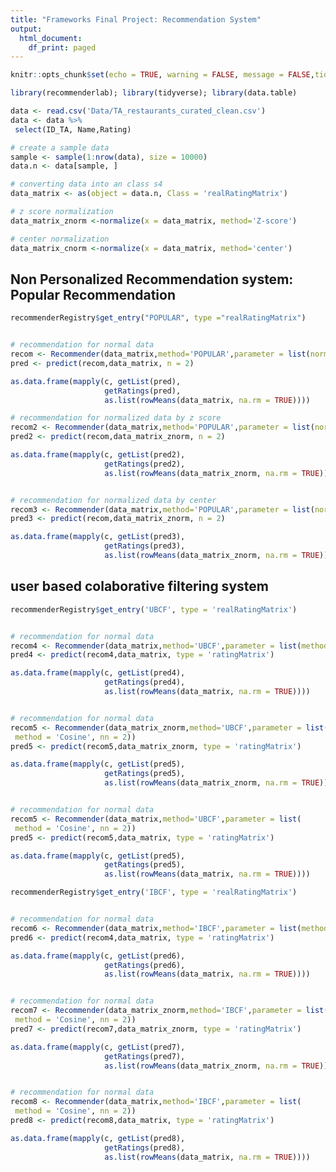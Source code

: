 ```yaml
---
title: "Frameworks Final Project: Recommendation System"
output:
  html_document:
    df_print: paged
---
```


```r
knitr::opts_chunk$set(echo = TRUE, warning = FALSE, message = FALSE,tidy = TRUE)
```

```r
library(recommenderlab); library(tidyverse); library(data.table)
```

```r
data <- read.csv('Data/TA_restaurants_curated_clean.csv')
data <- data %>%
 select(ID_TA, Name,Rating)
```

```r

# create a sample data 
sample <- sample(1:nrow(data), size = 10000)
data.n <- data[sample, ]

# converting data into an class s4
data_matrix <- as(object = data.n, Class = 'realRatingMatrix')

# z score normalization 
data_matrix_znorm <-normalize(x = data_matrix, method='Z-score')

# center normalization 
data_matrix_cnorm <-normalize(x = data_matrix, method='center')

```

## Non Personalized Recommendation system: Popular Recommendation 

```r
recommenderRegistry$get_entry("POPULAR", type ="realRatingMatrix")


# recommendation for normal data 
recom <- Recommender(data_matrix,method='POPULAR',parameter = list(normalize=NULL))
pred <- predict(recom,data_matrix, n = 2)

as.data.frame(mapply(c, getList(pred), 
                     getRatings(pred), 
                     as.list(rowMeans(data_matrix, na.rm = TRUE))))

# recommendation for normalized data by z score
recom2 <- Recommender(data_matrix,method='POPULAR',parameter = list(normalize=NULL))
pred2 <- predict(recom,data_matrix_znorm, n = 2)

as.data.frame(mapply(c, getList(pred2), 
                     getRatings(pred2), 
                     as.list(rowMeans(data_matrix_znorm, na.rm = TRUE))))


# recommendation for normalized data by center
recom3 <- Recommender(data_matrix,method='POPULAR',parameter = list(normalize=NULL))
pred3 <- predict(recom,data_matrix_znorm, n = 2)

as.data.frame(mapply(c, getList(pred3), 
                     getRatings(pred3), 
                     as.list(rowMeans(data_matrix_znorm, na.rm = TRUE))))


```


## user based colaborative filtering system 

```r
recommenderRegistry$get_entry('UBCF', type = 'realRatingMatrix')


# recommendation for normal data 
recom4 <- Recommender(data_matrix,method='UBCF',parameter = list(method = 'Cosine', nn = 2))
pred4 <- predict(recom4,data_matrix, type = 'ratingMatrix')

as.data.frame(mapply(c, getList(pred4), 
                     getRatings(pred4), 
                     as.list(rowMeans(data_matrix, na.rm = TRUE))))


# recommendation for normal data 
recom5 <- Recommender(data_matrix_znorm,method='UBCF',parameter = list(
 method = 'Cosine', nn = 2))
pred5 <- predict(recom5,data_matrix_znorm, type = 'ratingMatrix')

as.data.frame(mapply(c, getList(pred5), 
                     getRatings(pred5), 
                     as.list(rowMeans(data_matrix_znorm, na.rm = TRUE))))


# recommendation for normal data 
recom5 <- Recommender(data_matrix,method='UBCF',parameter = list(
 method = 'Cosine', nn = 2))
pred5 <- predict(recom5,data_matrix, type = 'ratingMatrix')

as.data.frame(mapply(c, getList(pred5), 
                     getRatings(pred5), 
                     as.list(rowMeans(data_matrix, na.rm = TRUE))))
```

```r
recommenderRegistry$get_entry('IBCF', type = 'realRatingMatrix')


# recommendation for normal data 
recom6 <- Recommender(data_matrix,method='IBCF',parameter = list(method = 'Cosine', nn = 2))
pred6 <- predict(recom4,data_matrix, type = 'ratingMatrix')

as.data.frame(mapply(c, getList(pred6), 
                     getRatings(pred6), 
                     as.list(rowMeans(data_matrix, na.rm = TRUE))))


# recommendation for normal data 
recom7 <- Recommender(data_matrix_znorm,method='IBCF',parameter = list(
 method = 'Cosine', nn = 2))
pred7 <- predict(recom7,data_matrix_znorm, type = 'ratingMatrix')

as.data.frame(mapply(c, getList(pred7), 
                     getRatings(pred7), 
                     as.list(rowMeans(data_matrix_znorm, na.rm = TRUE))))


# recommendation for normal data 
recom8 <- Recommender(data_matrix,method='IBCF',parameter = list(
 method = 'Cosine', nn = 2))
pred8 <- predict(recom8,data_matrix, type = 'ratingMatrix')

as.data.frame(mapply(c, getList(pred8), 
                     getRatings(pred8), 
                     as.list(rowMeans(data_matrix, na.rm = TRUE))))
```

```r

```

```r

```

```r

```

